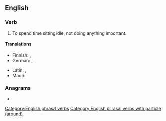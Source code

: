 ==English==

===Verb===
{{en-verb|sit<,,sat> around}}

# To spend time sitting idle, not doing anything important.

====Translations====
{{trans-top|sit idly}}
* Finnish: {{t+|fi|istuskella}}, {{t|fi|istuksia}}
* German: {{t+|de|herumsitzen}}, {{t+|de|rumsitzen}}
{{trans-mid}}
* Latin: {{t|la|desideo}}, {{t|la|sedeo}}
* Maori: {{t|mi|moteko}}
{{trans-bottom}}

===Anagrams===
* {{anagrams|en|a=adinorstu|durations}}

[[Category:English phrasal verbs]]
[[Category:English phrasal verbs with particle (around)]]